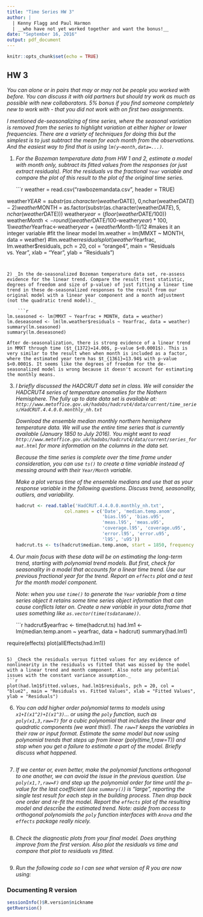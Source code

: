 ```yaml
---
title: "Time Series HW 3"
author: |
  | Kenny Flagg and Paul Harmon
  | __who have not yet worked together and want the bonus!__
date: "September 16, 2016"
output: pdf_document
---
```


```r
knitr::opts_chunk$set(echo = TRUE)
```

## HW 3

_You can alone or in pairs that may or may not be people you worked with before. You can discuss it with old partners but should try work as much as possible with new collaborators. 5% bonus if you find someone completely new to work with - that you did not work with on first two assignments._

_I mentioned de-seasonalizing of time series, where the seasonal variation is removed from the series to highlight variation at either higher or lower frequencies. There are a variety of techniques for doing this but the simplest is to just subtract the mean for each month from the observations. And the easiest way to find that is using `lm(y~month,data=...)`._

1) _For the Bozeman temperature data from HW 1 and 2, estimate a model with month only, subtract its fitted values from the responses (or just extract residuals). Plot the residuals vs the fractional `Year` variable and compare the plot of this result to the plot of the original time series._

    ```r
weather = read.csv("rawbozemandata.csv", header = TRUE)

weather$YEAR = substr(as.character(weather$DATE), 0,nchar(weather$DATE)-2)
weather$MONTH = as.factor(substr(as.character(weather$DATE),5,nchar(weather$DATE)))
weather$year = (floor(weather$DATE/100))
weather$Month<-round((weather$DATE/100-weather$year)*100,1)
weather$Yearfrac<-weather$year+(weather$Month-1)/12 #makes it an integer variable
#fit the linear model
lm.weather = lm(MMXT ~ MONTH, data = weather)
#lm.weather$residuals
plot(weather$Yearfrac, lm.weather$residuals, pch = 20, col = "orange4",
     main = "Residuals vs. Year", xlab = "Year", ylab = "Residuals")
```


2) _In the de-seasonalized Bozeman temperature data set, re-assess evidence for the linear trend. Compare the result (test statistic, degrees of freedom and size of p-value) of just fitting a linear time trend in these de-seasonalized responses to the result from our original model with a linear year component and a month adjustment (not the quadratic trend model)._

    ```r
lm.seasoned <- lm(MMXT ~ Yearfrac + MONTH, data = weather)
lm.deseasoned <- lm(lm.weather$residuals ~ Yearfrac, data = weather)
summary(lm.seasoned)
summary(lm.deseasoned)
```

    After de-seasonalization, there is strong evidence of a linear trend in MMXT through time ($t_{1372}=14.00$, p-value $<0.0001$). This is very similar to the result when when month is included as a factor, where the estimated year term has $t_{1361}=13.94$ with p-value $<0.0001$. It seems like the degrees of freedom for the de-seasonalized model is wrong because it doesn't account for estimating the monthly means.


3) _I briefly discussed the HADCRUT data set in class. We will consider the HADCRUT4 series of temperature anomalies for the Nothern Hemisphere. The fully up to date data set is available at: `http://www.metoffice.gov.uk/hadobs/hadcrut4/data/current/time_series/HadCRUT.4.4.0.0.monthly_nh.txt`_

    _Download the ensemble median monthly northern hemisphere temperature data. We will use the entire time series that is currently available (January 1850 to July 2016). You might want to read `http://www.metoffice.gov.uk/hadobs/hadcrut4/data/current/series_format.html` for more information on the columns in the data set._

     _Because the time series is complete over the time frame under consideration, you can use `ts()` to create a time variable instead of messing around with their `Year/Month` variable._

    _Make a plot versus time of the ensemble medians and use that as your response variable in the following questions. Discuss trend, seasonality, outliers, and variability._

    ```r
hadcrut <- read.table('HadCRUT.4.4.0.0.monthly_nh.txt',
                      col.names = c('Date', 'median.temp.anom',
                                    'bias.l95', 'bias.u95',
                                    'meas.l95', 'meas.u95',
                                    'coverage.l95', 'coverage.u95',
                                    'error.l95', 'error.u95',
                                    'l95', 'u95'))
hadcrut.ts <- ts(hadcrut$median.temp.anom, start = 1850, frequency = 12)
```

4) _Our main focus with these data will be on estimating the long-term trend, starting with polynomial trend models. But first, check for seasonality in a model that accounts for a linear time trend. Use our previous fractional year for the trend. Report an `effects` plot and a test for the month model component._

    _Note: when you use `time()` to generate the `Year` variable from a time series object it retains some time series object information that can cause conflicts later on. Create a new variable in your data.frame that uses something like `as.vector(time(tsdataname))`._

    ```r
hadcrut$yearfrac <- time(hadcrut.ts)
had.lm1 <- lm(median.temp.anom ~ yearfrac, data = hadcrut)
summary(had.lm1)

require(effects)
plot(allEffects(had.lm1))
```

5) _Check the residuals versus fitted values for any evidence of nonlinearity in the residuals vs fitted that was missed by the model with a linear trend and month component. Also note any potential issues with the constant variance assumption._
```r
plot(had.lm1$fitted.values, had.lm1$residuals, pch = 20, col = "blue2", main = "Residuals vs. Fitted Values", xlab = "Fitted Values", ylab = "Residuals")
```

6) _You can add higher order polynomial terms to models using `x1+I(x1^2)+I(x1^3)`... or using the `poly` function, such as `poly(x1,3,raw=T)` for a cubic polynomial that includes the linear and quadratic components (we want this!). The `raw=T` keeps the variables in their raw or input format. Estimate the same model but now using polynomial trends that steps up from linear (poly(time,1,raw=T)) and stop when you get a failure to estimate a part of the model. Briefly discuss what happened._
```r

```

7) _If we center or, even better, make the polynomial functions orthogonal to one another, we can avoid the issue in the previous question. Use `poly(x1,?,raw=F)` and step up the polynomial order for time until the p-value for the last coefficient (use `summary()`) is "large", reporting the single test result for each step in the building process. Then drop back one order and re-fit the model. Report the `effects` plot of the resulting model and describe the estimated trend. Note: aside from access to orthogonal polynomials the `poly` function interfaces with `Anova` and the `effects` package really nicely._
```r

```

8) _Check the diagnostic plots from your final model. Does anything improve from the first version. Also plot the residuals vs time and compare that plot to residuals vs fitted._
```r

```


9) _Run the following code so I can see what version of R you are now using:_

### Documenting R version 

```r
sessionInfo()$R.version$nickname
getRversion()
```
